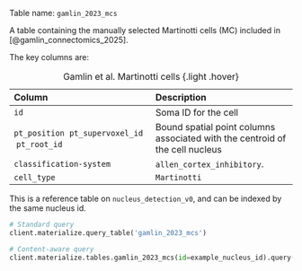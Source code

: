 Table name: `gamlin_2023_mcs`

A table containing the manually selected Martinotti cells (MC) included in [@gamlin_connectomics_2025].

The key columns are:

| Column | Description |
| :--- | :--- |
| `id` | Soma ID for the cell |
| `pt_position` \ `pt_supervoxel_id` \ `pt_root_id` | Bound spatial point columns associated with the centroid of the cell nucleus |
| `classification-system`| `allen_cortex_inhibitory`.
| `cell_type` | `Martinotti` |

: Gamlin et al. Martinotti cells {.light .hover}

:::{.callout-tip}
This is a reference table on `nucleus_detection_v0`, and can be indexed by the same nucleus id. 
:::

```python
# Standard query
client.materialize.query_table('gamlin_2023_mcs')

# Content-aware query
client.materialize.tables.gamlin_2023_mcs(id=example_nucleus_id).query()
```